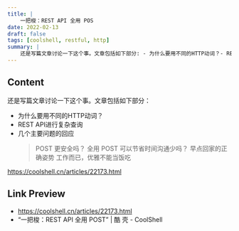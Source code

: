 ```yaml
---
title: |
    一把梭：REST API 全用 POS
date: 2022-02-13
draft: false
tags: [coolshell, restful, http]
summary: |
    还是写篇文章讨论一下这个事。文章包括如下部分: - 为什么要用不同的HTTP动词？- REST API进行复杂查询 - 几个主要问题的回应
---
```


## Content

还是写篇文章讨论一下这个事。文章包括如下部分：
- 为什么要用不同的HTTP动词？
- REST API进行复杂查询
- 几个主要问题的回应
    > POST 更安全吗？
    > 全用 POST 可以节省时间沟通少吗？
    > 早点回家的正确姿势
    > 工作而已，优雅不能当饭吃

https://coolshell.cn/articles/22173.html

## Link Preview

- https://coolshell.cn/articles/22173.html
- “一把梭：REST API 全用 POST” | 酷 壳 - CoolShell
